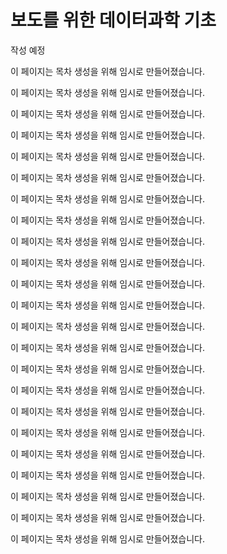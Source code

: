 # 보도를 위한 데이터과학 기초

작성 예정

이 페이지는 목차 생성을 위해 임시로 만들어졌습니다.

이 페이지는 목차 생성을 위해 임시로 만들어졌습니다.

이 페이지는 목차 생성을 위해 임시로 만들어졌습니다.

이 페이지는 목차 생성을 위해 임시로 만들어졌습니다.

이 페이지는 목차 생성을 위해 임시로 만들어졌습니다.

이 페이지는 목차 생성을 위해 임시로 만들어졌습니다.

이 페이지는 목차 생성을 위해 임시로 만들어졌습니다.

이 페이지는 목차 생성을 위해 임시로 만들어졌습니다.

이 페이지는 목차 생성을 위해 임시로 만들어졌습니다.

이 페이지는 목차 생성을 위해 임시로 만들어졌습니다.

이 페이지는 목차 생성을 위해 임시로 만들어졌습니다.

이 페이지는 목차 생성을 위해 임시로 만들어졌습니다.

이 페이지는 목차 생성을 위해 임시로 만들어졌습니다.

이 페이지는 목차 생성을 위해 임시로 만들어졌습니다.

이 페이지는 목차 생성을 위해 임시로 만들어졌습니다.

이 페이지는 목차 생성을 위해 임시로 만들어졌습니다.

이 페이지는 목차 생성을 위해 임시로 만들어졌습니다.

이 페이지는 목차 생성을 위해 임시로 만들어졌습니다.

이 페이지는 목차 생성을 위해 임시로 만들어졌습니다.

이 페이지는 목차 생성을 위해 임시로 만들어졌습니다.

이 페이지는 목차 생성을 위해 임시로 만들어졌습니다.

이 페이지는 목차 생성을 위해 임시로 만들어졌습니다.

이 페이지는 목차 생성을 위해 임시로 만들어졌습니다.
